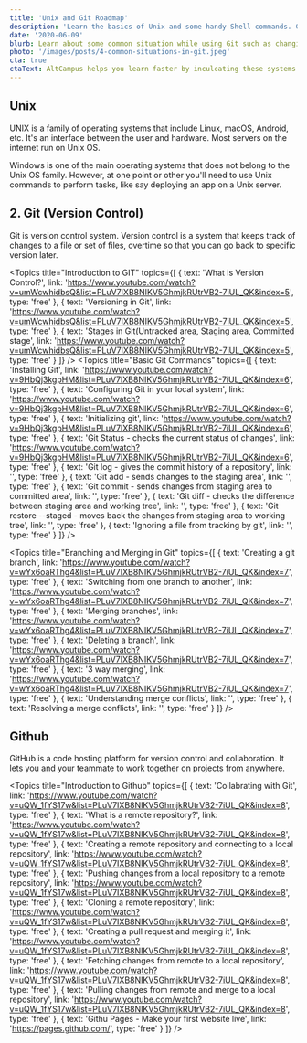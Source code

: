 ```yaml
---
title: 'Unix and Git Roadmap'
description: 'Learn the basics of Unix and some handy Shell commands. Get the power of Git too!'
date: '2020-06-09'
blurb: Learn about some common situation while using Git such as changing the git commit message, understanding git log and more.
photo: '/images/posts/4-common-situations-in-git.jpeg'
cta: true
ctaText: AltCampus helps you learn faster by inculcating these systems as part of the learning model.  🙌
---
```


## Unix

UNIX is a family of operating systems that include Linux, macOS, Android, etc. It's an interface between the user and hardware. Most servers on the internet run on Unix OS.

Windows is one of the main operating systems that does not belong to the Unix OS family. However, at one point or other you'll need to use Unix commands to perform tasks, like say deploying an app on a Unix server.

<Modal />
<Topics
  title="Introduction to UNIX"
  topics={[
    {
      text: 'Introduction to Unix and Running First Command',
      link:
        'https://www.youtube.com/watch?v=Owr911MIixA&list=PLuV7IXB8NIKV5GhmjkRUtrVB2-7iUL_QK',
      type: 'free'
    },
    {
      text: 'Different types of Unix family',
      link:
        'https://www.linuxandubuntu.com/home/top-10-unix-based-operating-systems',
      type: 'free'
    },
    {
      text: 'Basic Shell Commands',
      link:
        'https://www.youtube.com/watch?v=IuQACVRXqf0&list=PLuV7IXB8NIKV5GhmjkRUtrVB2-7iUL_QK&index=2',
      type: 'free'
    },
    {
      text: 'Basic Shell Commands - Manipulating files(CRUD on Files)',
      link:
        'https://www.youtube.com/watch?v=8REFyT06qPU&list=PLuV7IXB8NIKV5GhmjkRUtrVB2-7iUL_QK&index=3',
      type: 'free'
    },
    {
      text:
        'Basic Shell Commands - Working with directories/folders(CRUD on Directory)',
      link:
        'https://www.youtube.com/watch?v=E296igoqqHY&list=PLuV7IXB8NIKV5GhmjkRUtrVB2-7iUL_QK&index=4',
      type: 'free'
    }
  ]}
/>

## 2. Git (Version Control)

Git is version control system. Version control is a system that keeps track of changes to a file or set of files, overtime so that you can go back to specific version later.

<Topics
  title="Introduction to GIT"
  topics={[
    {
      text: 'What is Version Control?',
      link:
        'https://www.youtube.com/watch?v=umWcwhidbsQ&list=PLuV7IXB8NIKV5GhmjkRUtrVB2-7iUL_QK&index=5',
      type: 'free'
    },
    {
      text: 'Versioning in Git',
      link:
        'https://www.youtube.com/watch?v=umWcwhidbsQ&list=PLuV7IXB8NIKV5GhmjkRUtrVB2-7iUL_QK&index=5',
      type: 'free'
    },
    {
      text: 'Stages in Git(Untracked area, Staging area, Committed stage',
      link:
        'https://www.youtube.com/watch?v=umWcwhidbsQ&list=PLuV7IXB8NIKV5GhmjkRUtrVB2-7iUL_QK&index=5',
      type: 'free'
    }
  ]}
/>
<Topics
  title="Basic Git Commands"
  topics={[
    {
      text: 'Installing Git',
      link:
        'https://www.youtube.com/watch?v=9HbQj3kgpHM&list=PLuV7IXB8NIKV5GhmjkRUtrVB2-7iUL_QK&index=6',
      type: 'free'
    },
    {
      text: 'Configuring Git in your local system',
      link:
        'https://www.youtube.com/watch?v=9HbQj3kgpHM&list=PLuV7IXB8NIKV5GhmjkRUtrVB2-7iUL_QK&index=6',
      type: 'free'
    },
    {
      text: 'Initializing git',
      link:
        'https://www.youtube.com/watch?v=9HbQj3kgpHM&list=PLuV7IXB8NIKV5GhmjkRUtrVB2-7iUL_QK&index=6',
      type: 'free'
    },
    {
      text: 'Git Status - checks the current status of changes',
      link:
        'https://www.youtube.com/watch?v=9HbQj3kgpHM&list=PLuV7IXB8NIKV5GhmjkRUtrVB2-7iUL_QK&index=6',
      type: 'free'
    },
    {
      text: 'Git log - gives the commit history of a repository',
      link: '',
      type: 'free'
    },
    {
      text: 'Git add - sends changes to the staging area',
      link: '',
      type: 'free'
    },
    {
      text: 'Git commit - sends changes from staging area to committed area',
      link: '',
      type: 'free'
    },
    {
      text:
        'Git diff - checks the difference between staging area and working tree',
      link: '',
      type: 'free'
    },
    {
      text:
        'Git restore --staged - moves back the changes from staging area to working tree',
      link: '',
      type: 'free'
    },
    { text: 'Ignoring a file from tracking by git', link: '', type: 'free' }
  ]}
/>

<Topics
  title="Branching and Merging in Git"
  topics={[
    {
      text: 'Creating a git branch',
      link:
        'https://www.youtube.com/watch?v=wYx6oaRThg4&list=PLuV7IXB8NIKV5GhmjkRUtrVB2-7iUL_QK&index=7',
      type: 'free'
    },
    {
      text: 'Switching from one branch to another',
      link:
        'https://www.youtube.com/watch?v=wYx6oaRThg4&list=PLuV7IXB8NIKV5GhmjkRUtrVB2-7iUL_QK&index=7',
      type: 'free'
    },
    {
      text: 'Merging branches',
      link:
        'https://www.youtube.com/watch?v=wYx6oaRThg4&list=PLuV7IXB8NIKV5GhmjkRUtrVB2-7iUL_QK&index=7',
      type: 'free'
    },
    {
      text: 'Deleting a branch',
      link:
        'https://www.youtube.com/watch?v=wYx6oaRThg4&list=PLuV7IXB8NIKV5GhmjkRUtrVB2-7iUL_QK&index=7',
      type: 'free'
    },
    {
      text: '3 way merging',
      link:
        'https://www.youtube.com/watch?v=wYx6oaRThg4&list=PLuV7IXB8NIKV5GhmjkRUtrVB2-7iUL_QK&index=7',
      type: 'free'
    },
    { text: 'Understanding merge conflicts', link: '', type: 'free' },
    { text: 'Resolving a merge conflicts', link: '', type: 'free' }
  ]}
/>

## Github

GitHub is a code hosting platform for version control and collaboration. It lets you and your teammate to work together on projects from anywhere.

<Topics
  title="Introduction to Github"
  topics={[
    {
      text: 'Collabrating with Git',
      link:
        'https://www.youtube.com/watch?v=uQW_1fYS17w&list=PLuV7IXB8NIKV5GhmjkRUtrVB2-7iUL_QK&index=8',
      type: 'free'
    },
    {
      text: 'What is a remote repository?',
      link:
        'https://www.youtube.com/watch?v=uQW_1fYS17w&list=PLuV7IXB8NIKV5GhmjkRUtrVB2-7iUL_QK&index=8',
      type: 'free'
    },
    {
      text: 'Creating a remote repository and connecting to a local repository',
      link:
        'https://www.youtube.com/watch?v=uQW_1fYS17w&list=PLuV7IXB8NIKV5GhmjkRUtrVB2-7iUL_QK&index=8',
      type: 'free'
    },
    {
      text: 'Pushing changes from a local repository to a remote repository',
      link:
        'https://www.youtube.com/watch?v=uQW_1fYS17w&list=PLuV7IXB8NIKV5GhmjkRUtrVB2-7iUL_QK&index=8',
      type: 'free'
    },
    {
      text: 'Cloning a remote repository',
      link:
        'https://www.youtube.com/watch?v=uQW_1fYS17w&list=PLuV7IXB8NIKV5GhmjkRUtrVB2-7iUL_QK&index=8',
      type: 'free'
    },
    {
      text: 'Creating a pull request and merging it',
      link:
        'https://www.youtube.com/watch?v=uQW_1fYS17w&list=PLuV7IXB8NIKV5GhmjkRUtrVB2-7iUL_QK&index=8',
      type: 'free'
    },
    {
      text: 'Fetching changes from remote to a local repository',
      link:
        'https://www.youtube.com/watch?v=uQW_1fYS17w&list=PLuV7IXB8NIKV5GhmjkRUtrVB2-7iUL_QK&index=8',
      type: 'free'
    },
    {
      text: 'Pulling changes from remote and merge to a local repository',
      link:
        'https://www.youtube.com/watch?v=uQW_1fYS17w&list=PLuV7IXB8NIKV5GhmjkRUtrVB2-7iUL_QK&index=8',
      type: 'free'
    },
    {
      text: 'Githu Pages - Make your first website live',
      link: 'https://pages.github.com/',
      type: 'free'
    }
  ]}
/>
